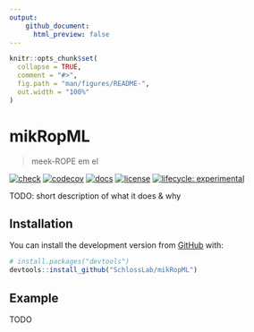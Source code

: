 ```yaml
---
output:
    github_document:
      html_preview: false
---
```


<!-- README.md is generated from README.Rmd. Please edit that file -->

```r
knitr::opts_chunk$set(
  collapse = TRUE,
  comment = "#>",
  fig.path = "man/figures/README-",
  out.width = "100%"
)
```

# mikRopML

> meek-ROPE em el

<!-- badges: start -->
[![check](https://github.com/SchlossLab/mikRopML/workflows/check/badge.svg)](https://github.com/SchlossLab/mikRopML/actions)
[![codecov](https://codecov.io/gh/SchlossLab/mikRopML/branch/master/graph/badge.svg)](https://codecov.io/gh/SchlossLab/mikRopML)
[![docs](https://img.shields.io/badge/docs-here-brightgreen)](http://www.schlosslab.org/mikRopML/)
[![license](https://img.shields.io/badge/license-MIT-blue.svg)](https://github.com/SchlossLab/mikRopML/LICENSE)
[![lifecycle: experimental](https://img.shields.io/badge/lifecycle-experimental-orange.svg)](https://www.tidyverse.org/lifecycle/#experimental)
<!-- badges: end -->

TODO: short description of what it does & why


## Installation

You can install the development version from [GitHub](https://github.com/) with:

``` r
# install.packages("devtools")
devtools::install_github("SchlossLab/mikRopML")
```


## Example

TODO
